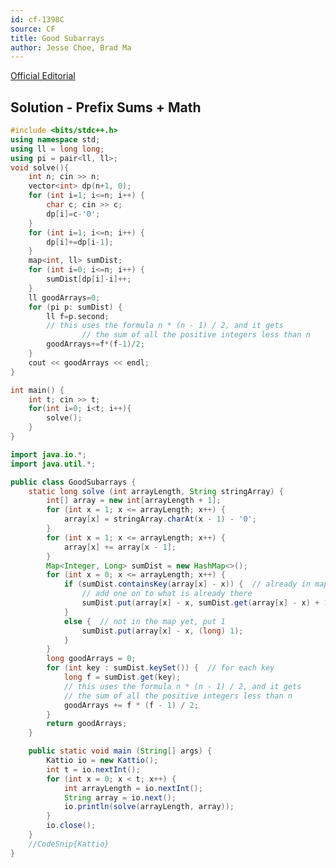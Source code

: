 ```yaml
---
id: cf-1398C
source: CF
title: Good Subarrays
author: Jesse Choe, Brad Ma
---
```


[Official Editorial](https://codeforces.com/blog/entry/81506)

## Solution - Prefix Sums + Math

<LanguageSection>

<CPPSection>

```cpp
#include <bits/stdc++.h>
using namespace std;
using ll = long long;
using pi = pair<ll, ll>;
void solve(){
	int n; cin >> n;
	vector<int> dp(n+1, 0);
	for (int i=1; i<=n; i++) {
		char c; cin >> c;
		dp[i]=c-'0';
	}
	for (int i=1; i<=n; i++) {
		dp[i]+=dp[i-1];
	}
	map<int, ll> sumDist;
	for (int i=0; i<=n; i++) {
		sumDist[dp[i]-i]++;
	}
	ll goodArrays=0;
	for (pi p: sumDist) {
		ll f=p.second;
		// this uses the formula n * (n - 1) / 2, and it gets
            	// the sum of all the positive integers less than n
		goodArrays+=f*(f-1)/2;
	}
	cout << goodArrays << endl;
}

int main() {
	int t; cin >> t;
	for(int i=0; i<t; i++){  
		solve();
	}
}
```

</CPPSection>
	
<JavaSection>
	
```java
import java.io.*;
import java.util.*;

public class GoodSubarrays {
	static long solve (int arrayLength, String stringArray) {
		int[] array = new int[arrayLength + 1];
		for (int x = 1; x <= arrayLength; x++) {  
			array[x] = stringArray.charAt(x - 1) - '0';
		}
		for (int x = 1; x <= arrayLength; x++) { 
			array[x] += array[x - 1];
		}
		Map<Integer, Long> sumDist = new HashMap<>();
		for (int x = 0; x <= arrayLength; x++) {  
			if (sumDist.containsKey(array[x] - x)) {  // already in map
				// add one on to what is already there
				sumDist.put(array[x] - x, sumDist.get(array[x] - x) + 1);
			}
			else {  // not in the map yet, put 1
				sumDist.put(array[x] - x, (long) 1);
			}
		}
		long goodArrays = 0;
		for (int key : sumDist.keySet()) {  // for each key
			long f = sumDist.get(key);
			// this uses the formula n * (n - 1) / 2, and it gets
			// the sum of all the positive integers less than n
			goodArrays += f * (f - 1) / 2;
		}
		return goodArrays;
	}

	public static void main (String[] args) {
		Kattio io = new Kattio();
		int t = io.nextInt();
		for (int x = 0; x < t; x++) { 
			int arrayLength = io.nextInt();
			String array = io.next();
			io.println(solve(arrayLength, array));
		}
		io.close();
	}
	//CodeSnip{Kattio}
}
```
</JavaSection>

</LanguageSection>
